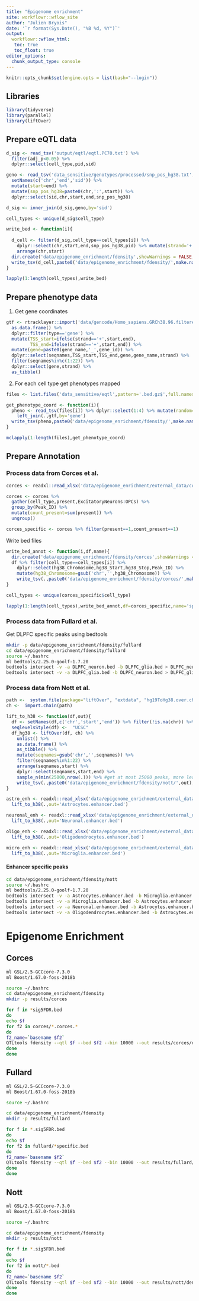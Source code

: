 ```yaml
---
title: "Epigenome enrichment"
site: workflowr::wflow_site
author: "Julien Bryois"
date: '`r format(Sys.Date(), "%B %d, %Y")`'
output:
  workflowr::wflow_html:
   toc: true
   toc_float: true
editor_options:
  chunk_output_type: console
---
```

  
```r
knitr::opts_chunk$set(engine.opts = list(bash="--login"))
```

## Libraries

```r
library(tidyverse)
library(parallel)
library(liftOver)
```

## Prepare eQTL data

```r
d_sig <- read_tsv('output/eqtl/eqtl.PC70.txt') %>% 
  filter(adj_p<0.05) %>% 
  dplyr::select(cell_type,pid,sid)
```

```r
geno <- read_tsv('data_sensitive/genotypes/processed/snp_pos_hg38.txt',col_names=FALSE) %>% 
  setNames(c('chr','end','sid')) %>% 
  mutate(start=end) %>% 
  mutate(snp_pos_hg38=paste0(chr,':',start)) %>% 
  dplyr::select(sid,chr,start,end,snp_pos_hg38)
```

```r
d_sig <- inner_join(d_sig,geno,by='sid')
```

```r
cell_types <- unique(d_sig$cell_type)
```

```r
write_bed <- function(i){
  
  d_cell <- filter(d_sig,cell_type==cell_types[i]) %>% 
    dplyr::select(chr,start,end,snp_pos_hg38,pid) %>% mutate(strand='+') %>% 
    arrange(chr,start)
  dir.create('data/epigenome_enrichment/fdensity',showWarnings = FALSE,recursive = TRUE)
  write_tsv(d_cell,paste0('data/epigenome_enrichment/fdensity/',make.names(cell_types[i]),'.sig5FDR.bed'),col_names = FALSE)
}
```

```r
lapply(1:length(cell_types),write_bed)
```

## Prepare phenotype data

1. Get gene coordinates

```r
gtf <- rtracklayer::import('data/gencode/Homo_sapiens.GRCh38.96.filtered.gtf') %>% 
  as.data.frame() %>% 
  dplyr::filter(type=='gene') %>% 
  mutate(TSS_start=ifelse(strand=='+',start,end),
         TSS_end=ifelse(strand=='+',start,end)) %>% 
  mutate(gene=paste0(gene_name,'_',gene_id)) %>% 
  dplyr::select(seqnames,TSS_start,TSS_end,gene,gene_name,strand) %>% 
  filter(seqnames%in%c(1:22)) %>% 
  dplyr::select(gene,strand) %>% 
  as_tibble()
```

2. For each cell type get phenotypes mapped

```r
files <- list.files('data_sensitive/eqtl',pattern='.bed.gz$',full.names = TRUE)
```

```r
get_phenotype_coord <- function(i){
  pheno <- read_tsv(files[i]) %>% dplyr::select(1:4) %>% mutate(random='.') %>% dplyr::rename(gene=ID) %>% 
    left_join(.,gtf,by='gene')
  write_tsv(pheno,paste0('data/epigenome_enrichment/fdensity/',make.names(cell_types[i]),'.pheno.bed'),col_names = FALSE)
}
```

```r
mclapply(1:length(files),get_phenotype_coord)
```

## Prepare Annotation

### Process data from Corces et al.

```r
corces <- readxl::read_xlsx('data/epigenome_enrichment/external_data/corces/Corces_etal_Nat_Neuro_2020_TableS4.xlsx',skip=16)
```

```r
corces <- corces %>% 
  gather(cell_type,present,ExcitatoryNeurons:OPCs) %>% 
  group_by(Peak_ID) %>% 
  mutate(count_present=sum(present)) %>% 
  ungroup()
```

```r
corces_specific <- corces %>% filter(present==1,count_present==1)
```

Write bed files

```r
write_bed_annot <- function(i,df,name){
  dir.create('data/epigenome_enrichment/fdensity/corces',showWarnings = FALSE)
  df %>% filter(cell_type==cell_types[i]) %>% 
    dplyr::select(hg38_Chromosome,hg38_Start,hg38_Stop,Peak_ID) %>% 
    mutate(hg38_Chromosome=gsub('chr','',hg38_Chromosome)) %>% 
    write_tsv(.,paste0('data/epigenome_enrichment/fdensity/corces/',make.names(cell_types[i]),'.corces.',name,'.bed'),col_names = FALSE)
}
```

```r
cell_types <- unique(corces_specific$cell_type)
```

```r
lapply(1:length(cell_types),write_bed_annot,df=corces_specific,name='specific')
```

### Process data from Fullard et al.

Get DLPFC specific peaks using bedtools

```bash
mkdir -p data/epigenome_enrichment/fdensity/fullard
cd data/epigenome_enrichment/fdensity/fullard
source ~/.bashrc
ml bedtools/2.25.0-goolf-1.7.20
bedtools intersect -v -a DLPFC_neuron.bed -b DLPFC_glia.bed > DLPFC_neuron.specific.bed
bedtools intersect -v -a DLPFC_glia.bed -b DLPFC_neuron.bed > DLPFC_glia.specific.bed
```

### Process data from Nott et al.

```r
path <-  system.file(package="liftOver", "extdata", "hg19ToHg38.over.chain")
ch <-  import.chain(path)
```

```r
lift_to_h38 <- function(df,out){
  df <- setNames(df,c('chr','start','end')) %>% filter(!is.na(chr)) %>%  makeGRangesFromDataFrame(., TRUE)
  seqlevelsStyle(df) <-  "UCSC" 
  df_hg38 <- liftOver(df, ch) %>% 
    unlist() %>% 
    as.data.frame() %>% 
    as_tibble() %>% 
    mutate(seqnames=gsub('chr','',seqnames)) %>%
    filter(seqnames%in%1:22) %>%
    arrange(seqnames,start) %>% 
    dplyr::select(seqnames,start,end) %>% 
    sample_n(min(25000,nrow(.))) %>% #get at most 25000 peaks, more leads to failure of QTLtools for unknown reason
    write_tsv(.,paste0('data/epigenome_enrichment/fdensity/nott/',out),col_names = FALSE)
}
```

```r
astro_enh <- readxl::read_xlsx('data/epigenome_enrichment/external_data/nott/Nott_etal_Science2019_Table_S5.xlsx',skip=0,sheet=5) %>% 
  lift_to_h38(.,out='Astrocytes.enhancer.bed')
```

```r
neuronal_enh <- readxl::read_xlsx('data/epigenome_enrichment/external_data/nott/Nott_etal_Science2019_Table_S5.xlsx',skip=0,sheet=7) %>% 
  lift_to_h38(.,out='Neuronal.enhancer.bed')
```

```r
oligo_enh <- readxl::read_xlsx('data/epigenome_enrichment/external_data/nott/Nott_etal_Science2019_Table_S5.xlsx',skip=0,sheet=9) %>% 
  lift_to_h38(.,out='Oligodendrocytes.enhancer.bed')
```

```r
micro_enh <- readxl::read_xlsx('data/epigenome_enrichment/external_data/nott/Nott_etal_Science2019_Table_S5.xlsx',skip=0,sheet=11) %>% 
  lift_to_h38(.,out='Microglia.enhancer.bed')
```

#### Enhancer specific peaks

```bash
cd data/epigenome_enrichment/fdensity/nott
source ~/.bashrc
ml bedtools/2.25.0-goolf-1.7.20
bedtools intersect -v -a Astrocytes.enhancer.bed -b Microglia.enhancer.bed Neuronal.enhancer.bed Oligodendrocytes.enhancer.bed > Astrocytes.enhancer_specific.bed
bedtools intersect -v -a Microglia.enhancer.bed -b Astrocytes.enhancer.bed Neuronal.enhancer.bed Oligodendrocytes.enhancer.bed > Microglia.enhancer_specific.bed
bedtools intersect -v -a Neuronal.enhancer.bed -b Astrocytes.enhancer.bed Microglia.enhancer.bed Oligodendrocytes.enhancer.bed > Neuronal.enhancer_specific.bed
bedtools intersect -v -a Oligodendrocytes.enhancer.bed -b Astrocytes.enhancer.bed Microglia.enhancer.bed Neuronal.enhancer.bed > Oligodendrocytes.enhancer_specific.bed
```

# Epigenome Enrichment

## Corces 

```bash
ml GSL/2.5-GCCcore-7.3.0
ml Boost/1.67.0-foss-2018b

source ~/.bashrc
cd data/epigenome_enrichment/fdensity
mkdir -p results/corces

for f in *sig5FDR.bed
do
echo $f
for f2 in corces/*.corces.*
do
f2_name=`basename $f2`
QTLtools fdensity --qtl $f --bed $f2 --bin 10000 --out results/corces/density_${f}_${f2_name}
done
done
```

## Fullard 

```bash
ml GSL/2.5-GCCcore-7.3.0
ml Boost/1.67.0-foss-2018b

source ~/.bashrc

cd data/epigenome_enrichment/fdensity
mkdir -p results/fullard

for f in *.sig5FDR.bed
do
echo $f
for f2 in fullard/*specific.bed
do
f2_name=`basename $f2`
QTLtools fdensity --qtl $f --bed $f2 --bin 10000 --out results/fullard/density_${f}_${f2_name}
done
done
```

## Nott 

```bash
ml GSL/2.5-GCCcore-7.3.0
ml Boost/1.67.0-foss-2018b

source ~/.bashrc

cd data/epigenome_enrichment/fdensity
mkdir -p results/nott

for f in *.sig5FDR.bed
do
echo $f
for f2 in nott/*.bed
do
f2_name=`basename $f2`
QTLtools fdensity --qtl $f --bed $f2 --bin 10000 --out results/nott/density_${f}_${f2_name}
done
done
```
